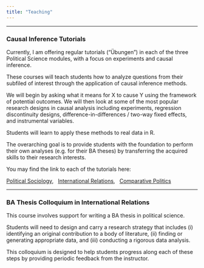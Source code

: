 ```yaml
---
title: "Teaching"
---
```


---

### Causal Inference Tutorials

Currently, I am offering regular tutorials ("Übungen") in each of the three Political Science modules, with a focus on experiments and causal inference.

These courses will teach students how to analyze questions from their subfiled of interest through the application of causal inference methods. 

We will begin by asking what it means for X to cause Y using the framework of potential outcomes. We will then look at some of the most popular research designs in causal analysis including experiments, regression discontinuity designs, difference-in-differences / two-way fixed effects, and instrumental variables.

Students will learn to apply these methods to real data in R.

The overarching goal is to provide students with the foundation to perform their own analyses (e.g. for their BA theses) by transferring the acquired skills to their research interests.

You may find the link to each of the tutorials here:

[Political Sociology](), &nbsp; [International Relations](), &nbsp; [Comparative Politics]()

---

### BA Thesis Colloquium in International Relations

This course involves support for writing a BA thesis in political science. 

Students will need to design and carry a research strategy that includes (i) identifying an original contribution to a body of literature, (ii) finding or generating appropriate data, and (iii) conducting a rigorous data analysis. 

This colloquium is designed to help students progress along each of these steps by providing periodic feedback from the instructor.